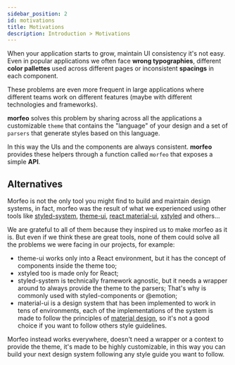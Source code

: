 ```yaml
---
sidebar_position: 2
id: motivations
title: Motivations
description: Introduction > Motivations
---
```


When your application starts to grow, maintain UI consistency it's not easy.
Even in popular applications we often face **wrong typographies**, different **color pallettes** used across different pages or inconsistent **spacings** in each component.

These problems are even more frequent in large applications where different teams work on different features (maybe with different technologies and frameworks).

**morfeo** solves this problem by sharing across all the applications a customizable `theme` that contains the "language" of your design and a set of `parsers` that generate styles based on this language.

In this way the UIs and the components are always consistent.
**morfeo** provides these helpers through a function called `morfeo` that exposes a simple **API**.

## Alternatives

Morfeo is not the only tool you might find to build and maintain design systems, in fact, morfeo was the result of what we experienced using other tools like [styled-system](https://styled-system.com/), [theme-ui](https://theme-ui.com/getting-started), [react material-ui](https://material-ui.com/), [xstyled](https://xstyled.dev/) and others...

We are grateful to all of them because they inspired us to make morfeo as it is.
But even if we think these are great tools, none of them could solve all the problems we were facing in our projects, for example:

- theme-ui works only into a React environment, but it has the concept of components inside the theme too;
- xstyled too is made only for React;
- styled-system is technically framework agnostic, but it needs a wrapper around to always provide the theme to the parsers; That's why is commonly used with styled-components or @emotion;
- material-ui is a design system that has been implemented to work in tens of environments, each of the implementations of the system is made to follow the principles of [material design](https://material.io/design/introduction), so it's not a good choice if you want to follow others style guidelines.

Morfeo instead works everywhere, doesn't need a wrapper or a context to provide the theme, it's made to be highly customizable, in this way you can build your next design system following any style guide you want to follow.
